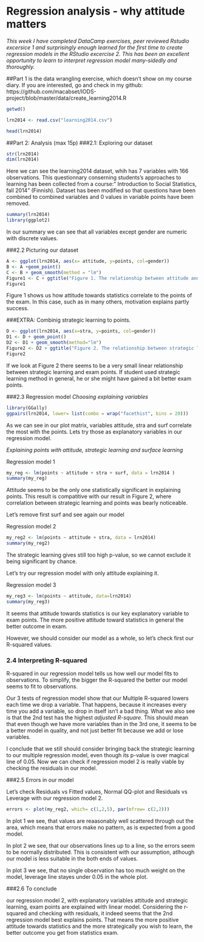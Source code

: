 # Regression analysis - why attitude matters

*This week I have completed DataCamp exercises, peer reviewed Rstudio excersice 1 and surprisingly enough learned for the first time to create regression models in the RStudio excercise 2. This has been an excellent opportunity to learn to interpret regression model many-sidedly and thoroughly.*

##Part 1 
is the data wrangling exercise, which doesn't show on my course diary. If you are interested, go and check in my github: https://github.com/macabset/IODS-project/blob/master/data/create_learning2014.R


```r

getwd()

lrn2014 <- read.csv("learning2014.csv")

head(lrn2014)
```

##Part 2: Analysis (max 15p)
###2.1: Exploring our dataset

```r
str(lrn2014)
dim(lrn2014)
```

Here we can see the learning2014 dataset, whih has 7 variables with 166 observations. 
  This questionnary conserning students's approaches to learning has been collected from a course:" Introduction to Social Statistics, fall 2014" (Finnish).
  Dataset has been modified so that questions have been combined to combined variables and 0 values in variable points have been removed.

```r
summary(lrn2014)
library(ggplot2)
```

In our summary we can see that all variables except gender are numeric with discrete values.

###2.2 Picturing our dataset

```r
A <- ggplot(lrn2014, aes(x= attitude, y=points, col=gender))
B <- A +geom_point()
C <- B + geom_smooth(method = "lm")
Figure1 <- C + ggtitle("Figure 1. The relationship between attitude and points")
Figure1
```

Figure 1 shows us how attitude towards statistics correlate to the points of the exam. In this case, such as in many others, motivation explains partly success.


###EXTRA: Combinig strategic learning to points.
```r
D <- ggplot(lrn2014, aes(x=stra, y=points, col=gender))
D1 <- D + geom_point()
D2 <- D1 + geom_smooth(method="lm")
Figure2 <- D2 + ggtitle("Figure 2. The relationship between strategic learning and points")
Figure2
```

If we look at Figure 2 there seems to be a very small linear relationship between strategic learning and exam points. If student used strategic learning method in general, he or she might have gained a bit better exam points.

###2.3 Regression model
*Choosing explaining variables*

```r
library(GGally)
ggpairs(lrn2014, lower= list(combo = wrap("facethist", bins = 20)))
```

As we can see in our plot matrix, variables attitude, stra and surf correlate the most with the points. Lets try those as explanatory variables in our regression model.

*Explaining points with attitude, strategic learning  and surface learning*

Regression model 1
```r
my_reg <- lm(points ~ attitude + stra + surf, data = lrn2014 )
summary(my_reg)
```

Attitude seems to be the only one statistically significant in explaining points. This result is compatitive with our result in Figure 2, where correlation between strategic learning and points was bearly noticeable.

Let's remove first surf and see again our model

Regression model 2
```r
my_reg2 <- lm(points ~ attitude + stra, data = lrn2014)
summary(my_reg2)
```

The strategic learning gives still too high p-value, so we cannot exclude it being significant by chance.

Let's try our regression model with only attitude explaining it.

Regression model 3
```r
my_reg3 <- lm(points ~ attitude, data=lrn2014)
summary(my_reg3)
```

It seems that attitude towards statistics is our key explanatory variable to exam points. The more positive attitude toward statistics in general the better outcome in exam.

However, we should consider our model as a whole, so let's check first our R-squared values.

### 2.4 Interpreting R-squared

R-squared in our regression model tells us how well our model fits to observations. To simplify, the bigger the R-squared the better our model seems to fit to observations. 

Our 3 tests of regression model show that our Multiple R-squared lowers each time we drop a variable. That happens, because it increases every time you add a variable, so drop in itself isn't a bad thing.  What we also see is that the 2nd test has the highest *adjusted R-square*. This should mean that even though we have more variables than in the 3rd one, it seems to be a better model in quality, and not just better fit because we add or lose variables.

I conclude that we still should consider bringing back the strategic learning to our multiple regression model, even though its p-value is over magical line of 0.05. Now we can check if regression model 2 is really viable by checking the residuals in our model.

###2.5 Errors in our model

Let's check Residuals vs Fitted values, Normal QQ-plot and Residuals vs Leverage with our regression model 2.

```r
errors <- plot(my_reg2, which= c(1,2,5), par(mfrow= c(2,2)))
```

In plot 1 we see, that values are reaasonably well scattered through out the area, which means that errors make no pattern, as is expected from a good model.

In plot 2 we see, that our observations lines up to a line, so the errors seem to be normally distributed. This is consistent with our assumption, atlhough our model is less suitable in the both ends of values.
  
In plot 3 we see, that no single observation has too much weight on the model, leverage line stayes under 0.05 in the whole plot.

###2.6 To conclude

our regression model 2, with explanatory variables attitude and strategic learning, exam points are explained with linear model. Considering the r-squared and checking with residuals, it indeed seems that the 2nd regression model best explains points. That means the more positive attitude towards statistics and the more strategically you wish to learn, the better outcome you get from statistics exam.



